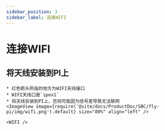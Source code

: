 ```yaml
---
sidebar_position: 3
sidebar_label: 连接WIFI
---
```



# 连接WIFI


## 将天线安装到PI上

    * 红色箭头所指的地方为WIFI天线接口
    * WIFI天线口是`ipex1`
    * 将天线安装到PI上，否则可能因为信号差导致无法联网
    <ImageView image={require('@site/docs/ProductDoc/SBC/fly-pi/img/wifi.png').default} size="80%" align="left" />  

    <WIFI />
